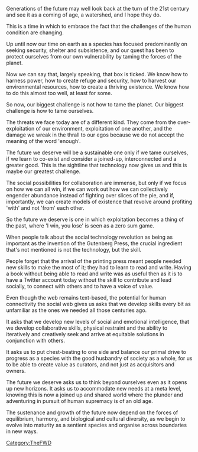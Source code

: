 {{TheFWD header}}{{DISPLAYTITLE:51. Semantic Organization and Connectivity - Anne McCrossan}}
Generations of the future may well look back at the turn of the 21st century and see it as a coming of age, a watershed, and I hope they do. 

This is a time in which to embrace the fact that the challenges of the human condition are changing. 

Up until now our time on earth as a species has focused predominantly on seeking security, shelter and subsistence, and our quest has been to protect ourselves from our own vulnerability by taming the forces of the planet. 

Now we can say that, largely speaking, that box is ticked. We know how to harness power, how to create refuge and security, how to harvest our environmental resources, how to create a thriving existence. We know how to do this almost too well, at least for some. 

So now, our biggest challenge is not how to tame the planet. Our biggest challenge is how to tame ourselves. 

The threats we face today are of a different kind. They come from the over-exploitation of our environment, exploitation of one another, and the damage we wreak in the thrall to our egos because we do not accept the meaning of the word 'enough'. 

The future we deserve will be a sustainable one only if we tame ourselves, if we learn to co-exist and consider a joined-up, interconnected and a greater good. This is the sightline that technology now gives us and this is maybe our greatest challenge.

The social possibilities for collaboration are immense, but only if we focus on how we can all win, if we can work out how we can collectively engender abundance instead of fighting over slices of the pie, and if, importantly, we can create models of existence that revolve around profiting 'with' and not 'from' each other.

So the future we deserve is one in which exploitation becomes a thing of the past, where 'I win, you lose' is seen as a zero sum game.

When people talk about the social technology revolution as being as important as the invention of the Gutenberg Press, the crucial ingredient that's not mentioned is not the technology, but the skill. 

People forget that the arrival of the printing press meant people needed new skills to make the most of it; they had to learn to read and write. Having a book without being able to read and write was as useful then as it is to have a Twitter account today without the skill to contribute and lead socially, to connect with others and to have a voice of value.

Even though the web remains text-based, the potential for human connectivity the social web gives us asks that we develop skills every bit as unfamiliar as the ones we needed all those centuries ago. 

It asks that we develop new levels of social and emotional intelligence, that we develop collaborative skills, physical restraint and the ability to iteratively and creatively seek and arrive at equitable solutions in conjunction with others. 

It asks us to put chest-beating to one side and balance our primal drive to progress as a species with the good husbandry of society as a whole, for us to be able to create value as curators, and not just as acquisitors and owners.

The future we deserve asks us to think beyond ourselves even as it opens up new horizons. It asks us to accommodate new needs at a meta level, knowing this is now a joined up and shared world where the plunder and adventuring in pursuit of human supremacy is of an old age. 

The sustenance and growth of the future now depend on the forces of equilibrium, harmony, and biological and cultural diversity, as we begin to evolve into maturity as a sentient species and organise across boundaries in new ways.

{{TheFWD references}}

[[Category:TheFWD]]